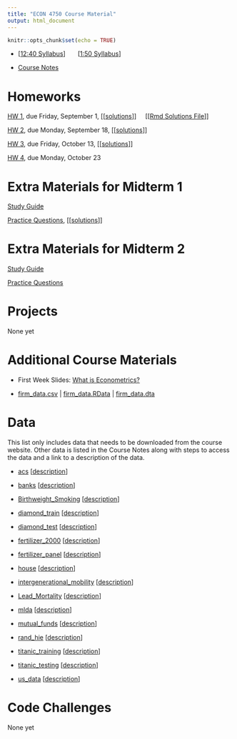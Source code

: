 ```yaml
---
title: "ECON 4750 Course Material"
output: html_document
---
```


```r
knitr::opts_chunk$set(echo = TRUE)
```

- [[12:40 Syllabus](syllabus4750_1240.pdf)] &nbsp; &nbsp; &nbsp; [[1:50 Syllabus](syllabus4750_150.pdf)]

- [Course Notes](https://bcallaway11.github.io/econ_4750_notes/)

# Homeworks

[HW 1](hw1.html), due Friday, September 1, [[[solutions](hw1_sol.html)]] &nbsp; &nbsp; [[[Rmd Solutions File](https://raw.githubusercontent.com/bcallaway11/bcallaway11.github.io/master/Courses/ECON_4750_Fall_2023/hw1_sol.Rmd)]]

[HW 2](hw2.html), due Monday, September 18, [[[solutions](hw2_sol.html)]]

[HW 3](hw3.html), due Friday, October 13, [[[solutions](hw3_sol.html)]]

[HW 4](hw4.html), due Monday, October 23

# Extra Materials for Midterm 1

[Study Guide](midterm1_study_guide.html)

[Practice Questions](midterm1_extra_questions.pdf), [[[solutions](midterm1_extra_questions_sol.pdf)]]

# Extra Materials for Midterm 2

[Study Guide](midterm2_study_guide.html)

[Practice Questions](midterm2_extra_questions.html) 


# Projects

None yet

# Additional Course Materials

- First Week Slides: [What is Econometrics?](l1.html)

- [firm_data.csv](firm_data.csv) | [firm_data.RData](firm_data.RData) | [firm_data.dta](firm_data.dta)


# Data

This list only includes data that needs to be downloaded from the course website.  Other data is listed in the Course Notes along with steps to access the data and a link to a description of the data.

- [acs](data/acs.RData) [[description](data/acs_description.txt)]

- [banks](data/banks.RData) [[description](data/banks_description.txt)]

- [Birthweight_Smoking](data/birthweight_smoking.dta) [[description](https://www.princeton.edu/~mwatson/Stock-Watson_3u/Students/EE_Datasets/Birthweight_Smoking_Description.pdf)]

- [diamond_train](data/diamond_train.RData) [[description](https://www.kaggle.com/shivam2503/diamonds/)]

- [diamond_test](data/diamond_test.RData) [[description](https://www.kaggle.com/shivam2503/diamonds/)]

- [fertilizer_2000](data/fertilizer_2000.RData) [[description](data/fertilizer_description.txt)]

- [fertilizer_panel](data/fertilizer_panel.RData) [[description](data/fertilizer_description.txt)]

- [house](data/house.RData) [[description](data/house_description.txt)]

- [intergenerational_mobility](data/intergenerational_mobility.RData) [[description](data/intergenerational_mobility_description.txt)]

- [Lead_Mortality](data/Lead_Mortality.RData) [[description](http://www.princeton.edu/~mwatson/Stock-Watson_3u/Students/EE_Datasets/Lead_Mortality_Description.pdf)]

- [mlda](data/mlda.RData) [[description](data/mlda_description.txt)]

- [mutual_funds](data/mutual_funds.RData) [[description](data/mutual_funds_description.txt)]

- [rand_hie](data/rand_hie.RData) [[description](data/rand_hie_description.txt)]

- [titanic_training](data/titanic_training.csv) [[description](https://www.kaggle.com/c/titanic/data)]

- [titanic_testing](data/titanic_testing.csv) [[description](https://www.kaggle.com/c/titanic/data)]

- [us_data](data/us_data.RData) [[description](data/us_data_description.txt)]

# Code Challenges

None yet